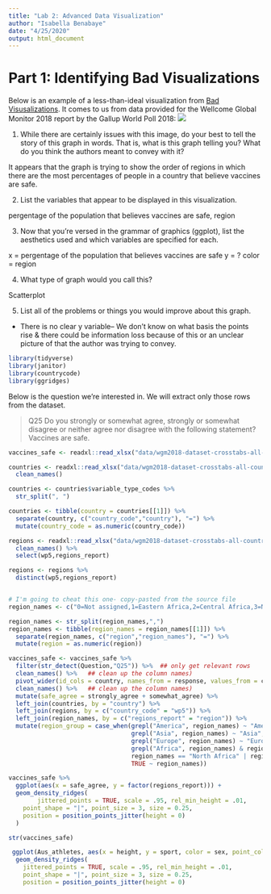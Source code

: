 ```yaml
---
title: "Lab 2: Advanced Data Visualization"
author: "Isabella Benabaye"
date: "4/25/2020"
output: html_document
---
```


# Part 1: Identifying Bad Visualizations
Below is an example of a less-than-ideal visualization from [Bad Visusalizations](https://badvisualisations.tumblr.com/post/185714513251/i-spent-a-few-minutes-trying-to-figure-out-what?is_highlighted_post=1). It comes to us from data provided for the Wellcome Global Monitor 2018 report by the Gallup World Poll 2018:
![](https://66.media.tumblr.com/f30e7f16691156453a99ef0114d9afd1/tumblr_ptdgo117QR1xbq2wwo1_1280.jpg)

1. While there are certainly issues with this image, do your best to tell the story of this graph in words. That is, what is this graph telling you? What do you think the authors meant to convey with it?

It appears that the graph is trying to show the order of regions in which there are the most percentages of people in a country that believe vaccines are safe.

2. List the variables that appear to be displayed in this visualization.

pergentage of the population that believes vaccines are safe, region

3. Now that you're versed in the grammar of graphics (ggplot), list the aesthetics used and which variables are specified for each.

x = pergentage of the population that believes vaccines are safe
y = ?
color = region

4. What type of graph would you call this?

Scatterplot

5. List all of the problems or things you would improve about this graph.

* There is no clear y variable-- We don't know on what basis the points rise & there could be information loss because of this or an unclear picture of that the author was trying to convey.


```r
library(tidyverse)
library(janitor)
library(countrycode)
library(ggridges)
```

Below is the question we're interested in. We will extract only those rows from the dataset.

> Q25 Do you strongly or somewhat agree, strongly or somewhat disagree or neither agree nor disagree with the following statement? Vaccines are safe.

```r
vaccines_safe <- readxl::read_xlsx("data/wgm2018-dataset-crosstabs-all-countries.xlsx", sheet = "Crosstabs all countries", range = cellranger::cell_limits(c(3, 1), c(NA, 5)))

countries <- readxl::read_xlsx("data/wgm2018-dataset-crosstabs-all-countries.xlsx", sheet = "Data dictionary", range = "C1:C2") %>% 
  clean_names()

countries <- countries$variable_type_codes %>% 
  str_split(", ")

countries <- tibble(country = countries[[1]]) %>% 
  separate(country, c("country_code","country"), "=") %>% 
  mutate(country_code = as.numeric(country_code))

regions <- readxl::read_xlsx("data/wgm2018-dataset-crosstabs-all-countries.xlsx", sheet = "Full dataset") %>% 
  clean_names() %>% 
  select(wp5,regions_report)

regions <- regions %>% 
  distinct(wp5,regions_report)


# I'm going to cheat this one- copy-pasted from the source file
region_names <- c("0=Not assigned,1=Eastern Africa,2=Central Africa,3=North Africa,4=Southern Africa,5=Western Africa,6=Central America and Mexico,7=Northern America,8=South America,9=Central Asia,10=East Asia,11=Southeast Asia,12=South Asia,13=Middle East,14=Eastern Europe,15=Northern Europe,16=Southern Europe,17=Western Europe,18=Aus/NZ")

region_names <- str_split(region_names,",")
region_names <- tibble(region_names = region_names[[1]]) %>% 
  separate(region_names, c("region","region_names"), "=") %>% 
  mutate(region = as.numeric(region))

vaccines_safe <- vaccines_safe %>% 
  filter(str_detect(Question,"Q25")) %>%  ## only get relevant rows
  clean_names() %>%   ## clean up the column names) 
  pivot_wider(id_cols = country, names_from = response, values_from = column_n_percent) %>% 
  clean_names() %>%   ## clean up the column names) 
  mutate(safe_agree = strongly_agree + somewhat_agree) %>% 
  left_join(countries, by = "country") %>% 
  left_join(regions, by = c("country_code" = "wp5")) %>% 
  left_join(region_names, by = c("regions_report" = "region")) %>% 
  mutate(region_group = case_when(grepl("America", region_names) ~ "Americas",
                                  grepl("Asia", region_names) ~ "Asia",
                                  grepl("Europe", region_names) ~ "Europe",
                                  grepl("Africa", region_names) & region_names != "North Africa" ~ "Sub-saharan Africa",
                                  region_names == "North Africa" | region_names == "Middle East" ~ "Middle East & North Africa",
                                  TRUE ~ region_names))
```


```r
vaccines_safe %>% 
  ggplot(aes(x = safe_agree, y = factor(regions_report))) +
  geom_density_ridges(
        jittered_points = TRUE, scale = .95, rel_min_height = .01,
    point_shape = "|", point_size = 3, size = 0.25,
    position = position_points_jitter(height = 0)
  )

str(vaccines_safe)
```

```r
 ggplot(Aus_athletes, aes(x = height, y = sport, color = sex, point_color = sex, fill = sex)) +
  geom_density_ridges(
    jittered_points = TRUE, scale = .95, rel_min_height = .01,
    point_shape = "|", point_size = 3, size = 0.25,
    position = position_points_jitter(height = 0)
```

